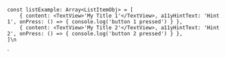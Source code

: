 

    const listExample: Array<ListItemObj> = [
        { content: <TextView>'My Title 1'</TextView>, a11yHintText: 'Hint 1', onPress: () => { console.log('button 1 pressed') } },
        { content: <TextView>'My Title 2'</TextView>, a11yHintText: 'Hint 2', onPress: () => { console.log('button 2 pressed') } },
    ]\n
<List items={listExample} />`


<ComponentTopInfo componentName="List" example={exampleString} codeString={ListString} />